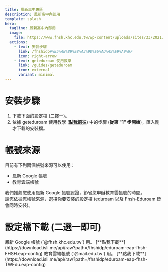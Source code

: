 ```yaml
---
title: 鳳新高中專區
description: 鳳新高中內部用
template: splash
hero:
  tagline: 鳳新高中內部用
  image:
    file: https://www.fhsh.khc.edu.tw/wp-content/uploads/sites/33/2021/06/cropped-fhsh_favicon-192x192.png
  actions:
    - text: 安裝步驟
      link: /fhshidp#%E5%AE%89%E8%A3%9D%E6%AD%A5%E9%A9%9F
      icon: right-arrow
    - text: geteduroam 使用教學
      link: /guides/geteduroam
      icon: external
      variant: minimal
---
```



# 安裝步驟
1. 下載下面的設定檔 (二擇一)。
2. 依據 geteduroam 使用教學 ([**點我前往**](/guides/geteduroam)) 中的步驟 (**從第 "1" 步開始**)，匯入剛才下載的安裝檔。

# 帳號來源
目前有下列兩個帳號來源可以使用：
- 鳳新 Google 帳號
- 教育雲端帳號

我們推薦您使用鳳新 Google 帳號認證，節省您申辦教育雲帳號的時間。  
請您依據您帳號來源，選擇你要安裝的設定檔 (eduroam 以及 Fhsh-Eduroam 皆會同時安裝)。  

# 設定檔下載 (二選一即可)
<CardGrid>
	<Card title="鳳新 Google 帳號 (推薦)" icon="add-document">
		鳳新 Google 帳號 (`@fhsh.khc.edu.tw`) 用。  
		[**點我下載**](https://download.isli.me/api/raw?path=/fhshidp/eduroam-eap-fhsh-FHSH.eap-config)
	</Card>
	<Card title="教育雲端帳號" icon="add-document">
		教育雲端帳號 (`@mail.edu.tw`) 用。  
		[**點我下載**](https://download.isli.me/api/raw?path=/fhshidp/eduroam-eap-fhsh-TWEdu.eap-config)  
	</Card>
</CardGrid>